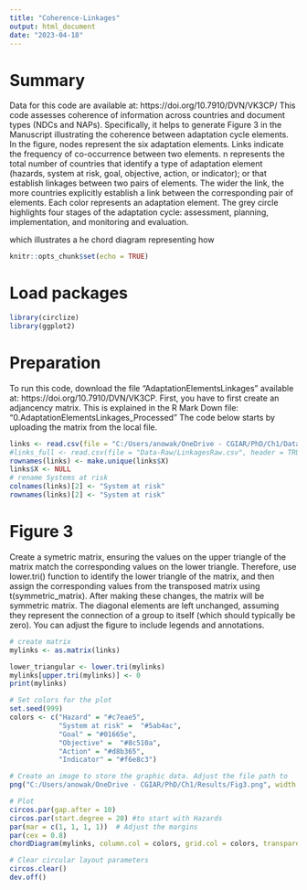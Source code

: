 ```yaml
---
title: "Coherence-Linkages"
output: html_document
date: "2023-04-18"
---
```


# Summary
Data for this code are available at: https://doi.org/10.7910/DVN/VK3CP/
This code assesses coherence of information across countries and document types (NDCs and NAPs). 
Specifically, it helps to generate Figure 3 in the Manuscript illustrating the coherence between adaptation cycle elements. 
In the figure, nodes represent the six adaptation elements. Links indicate the frequency of co-occurrence between two elements. n represents the total number of countries that identify a type of adaptation element (hazards, system at risk, goal, objective, action, or indicator); or that establish linkages between two pairs of elements. The wider the link, the more countries explicitly establish a link between the corresponding pair of elements. Each color represents an adaptation element. The grey circle highlights four stages of the adaptation cycle: assessment, planning, implementation, and monitoring and evaluation. 

which illustrates a he chord diagram representing how 

```r
knitr::opts_chunk$set(echo = TRUE)
```

# Load packages
```r
library(circlize)
library(ggplot2)
```
# Preparation
To run this code, download the file "AdaptationElementsLinkages" available at: https://doi.org/10.7910/DVN/VK3CP.
First, you have to first create an adjancency matrix. This is explained in the R Mark Down file: "0.AdaptationElementsLinkages_Processed"
The code below starts by uploading the matrix from the local file. 
```r
links <- read.csv(file = "C:/Users/anowak/OneDrive - CGIAR/PhD/Ch1/Data/Data-Processed/LinkagesMatrix.csv", header = TRUE)
#links_full <- read.csv(file = "Data-Raw/LinkagesRaw.csv", header = TRUE)
rownames(links) <- make.unique(links$X)
links$X <- NULL
# rename Systems at risk
colnames(links)[2] <- "System at risk"
rownames(links)[2] <- "System at risk"
```

# Figure 3
Create a symetric matrix, ensuring  the values on the upper triangle of the matrix match the corresponding values on the lower triangle. 
Therefore, use lower.tri() function to identify the lower triangle of the matrix, and then assign the corresponding values from the transposed matrix using t(symmetric_matrix). After making these changes, the matrix will be symmetric matrix. The diagonal elements are left unchanged, assuming they represent the connection of a group to itself (which should typically be zero). 
You can adjust the figure to include legends and annotations. 
```r
# create matrix
mylinks <- as.matrix(links)

lower_triangular <- lower.tri(mylinks)
mylinks[upper.tri(mylinks)] <- 0
print(mylinks)

# Set colors for the plot
set.seed(999)
colors <- c("Hazard" = "#c7eae5", 
            "System at risk" =  "#5ab4ac",
            "Goal" = "#01665e",
            "Objective" =  "#8c510a", 
            "Action" = "#d8b365",
            "Indicator" = "#f6e8c3")

# Create an image to store the graphic data. Adjust the file path to 
png("C:/Users/anowak/OneDrive - CGIAR/PhD/Ch1/Results/Fig3.png", width = 4, height = 4, units = "in", res = 330, bg = "transparent") 

# Plot
circos.par(gap.after = 10)
circos.par(start.degree = 20) #to start with Hazards 
par(mar = c(1, 1, 1, 1))  # Adjust the margins
par(cex = 0.8)
chordDiagram(mylinks, column.col = colors, grid.col = colors, transparency = 0.3, annotationTrack = "grid", annotationTrackHeight = mm_h(1))

# Clear circular layout parameters
circos.clear() 
dev.off()
```

